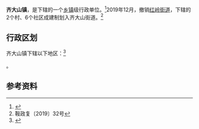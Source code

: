 {{中国乡级行政区|21/03/04/101/000
| 电话区号 = 412
}}

'''齐大山镇'''，是{{PRC admin/fullname|21/03/04/101/000|3}}下辖的一个[[乡镇|乡镇]]级行政单位。<ref>{{PRC admin/ref sgc|{{PRC admin/parent|21/03/04/101/000}}}}</ref>2019年12月，撤销[[红岭街道|红岭街道]]，下辖的2个村、6个社区成建制划入齐大山街道。<ref>鞍政复〔2019〕32号</ref>

== 行政区划 ==

齐大山镇下辖以下地区：<ref>{{PRC admin/ref sgc|21/03/04/101/000}}</ref>

{{PRC admin/children|21/03/04/101/000}}。

== 参考资料 ==

{{reflist}}

{{PRC admin/navcat|21/03/04/101/000}}